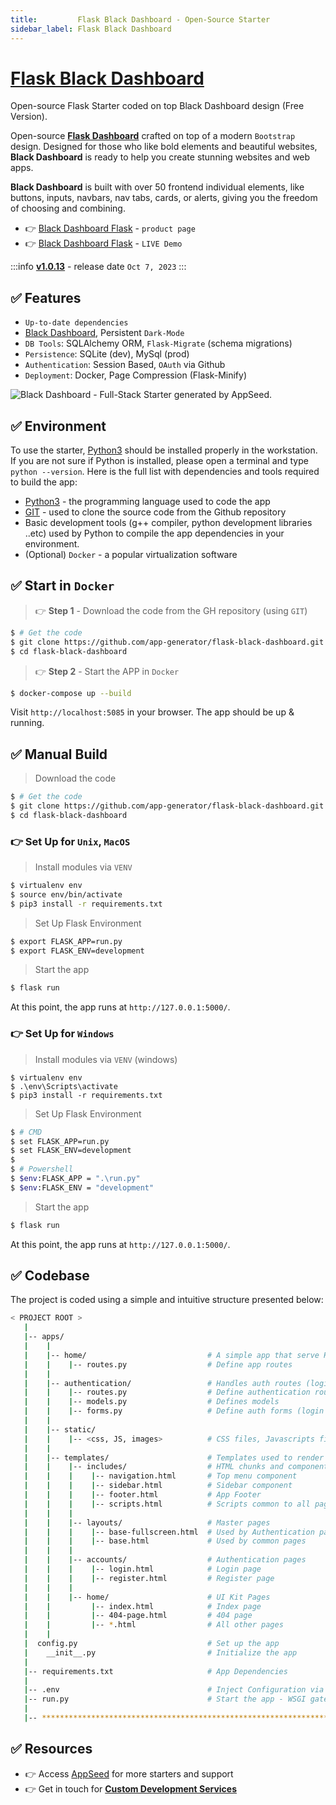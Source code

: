 ```yaml
---
title:         Flask Black Dashboard - Open-Source Starter
sidebar_label: Flask Black Dashboard
---
```


# [Flask Black Dashboard](https://appseed.us/product/black-dashboard/flask/)

<SubHeading>Open-source Flask Starter coded on top Black Dashboard design (Free Version).</SubHeading>

Open-source **[Flask Dashboard](https://appseed.us/admin-dashboards/flask/)** crafted on top of a modern `Bootstrap` design. Designed for those who like bold elements and beautiful websites, 
**Black Dashboard** is ready to help you create stunning websites and web apps. 

**Black Dashboard** is built with over 50 frontend individual elements, like buttons, inputs, navbars, nav tabs, cards, or alerts, giving you the freedom of choosing and combining.

- 👉 [Black Dashboard Flask](https://appseed.us/product/black-dashboard/flask/) - `product page`
- 👉 [Black Dashboard Flask](https://flask-black-dashboard.appseed-srv1.com/) - `LIVE Demo`

:::info [**v1.0.13**](https://github.com/app-generator/flask-black-dashboard/releases) - release date `Oct 7, 2023`
:::

## ✅ **Features**

- `Up-to-date dependencies`
- [Black Dashboard](https://www.creative-tim.com/product/black-dashboard?AFFILIATE=128200), Persistent `Dark-Mode`
- `DB Tools`: SQLAlchemy ORM, `Flask-Migrate` (schema migrations)
- `Persistence`: SQLite (dev), MySql (prod)
- `Authentication`: Session Based, `OAuth` via Github
- `Deployment`: Docker, Page Compression (Flask-Minify) 

![Black Dashboard - Full-Stack Starter generated by AppSeed.](https://user-images.githubusercontent.com/51070104/169471556-144ea706-0965-4f7d-8493-da9570085367.png)

## ✅ Environment

To use the starter, [Python3](https://www.python.org) should be installed properly in the workstation. If you are not sure if Python is installed, please open a terminal and type `python --version`. Here is the full list with dependencies and tools required to build the app:

- [Python3](https://www.python.org) - the programming language used to code the app
- [GIT](https://git-scm.com) - used to clone the source code from the Github repository
- Basic development tools (g++ compiler, python development libraries ..etc) used by Python to compile the app dependencies in your environment.
- (Optional) `Docker` - a popular virtualization software

## ✅ Start in `Docker`

> 👉 **Step 1** - Download the code from the GH repository (using `GIT`)

```bash
$ # Get the code
$ git clone https://github.com/app-generator/flask-black-dashboard.git
$ cd flask-black-dashboard
```

> 👉 **Step 2** - Start the APP in `Docker`

```bash
$ docker-compose up --build
```

Visit `http://localhost:5085` in your browser. The app should be up & running.


## ✅ Manual Build

> Download the code

```bash
$ # Get the code
$ git clone https://github.com/app-generator/flask-black-dashboard.git
$ cd flask-black-dashboard
```

### 👉 Set Up for `Unix`, `MacOS`

> Install modules via `VENV`

```bash
$ virtualenv env
$ source env/bin/activate
$ pip3 install -r requirements.txt
```

> Set Up Flask Environment

```bash
$ export FLASK_APP=run.py
$ export FLASK_ENV=development
```

> Start the app

```bash
$ flask run
```

At this point, the app runs at `http://127.0.0.1:5000/`.

### 👉 Set Up for `Windows`

> Install modules via `VENV` (windows)

```
$ virtualenv env
$ .\env\Scripts\activate
$ pip3 install -r requirements.txt
```

> Set Up Flask Environment

```bash
$ # CMD
$ set FLASK_APP=run.py
$ set FLASK_ENV=development
$
$ # Powershell
$ $env:FLASK_APP = ".\run.py"
$ $env:FLASK_ENV = "development"
```

> Start the app

```bash
$ flask run
```

At this point, the app runs at `http://127.0.0.1:5000/`.


## ✅ Codebase

The project is coded using a simple and intuitive structure presented below:

```bash
< PROJECT ROOT >
   |
   |-- apps/
   |    |
   |    |-- home/                           # A simple app that serve HTML files
   |    |    |-- routes.py                  # Define app routes
   |    |
   |    |-- authentication/                 # Handles auth routes (login and register)
   |    |    |-- routes.py                  # Define authentication routes
   |    |    |-- models.py                  # Defines models
   |    |    |-- forms.py                   # Define auth forms (login and register)
   |    |
   |    |-- static/
   |    |    |-- <css, JS, images>          # CSS files, Javascripts files
   |    |
   |    |-- templates/                      # Templates used to render pages
   |    |    |-- includes/                  # HTML chunks and components
   |    |    |    |-- navigation.html       # Top menu component
   |    |    |    |-- sidebar.html          # Sidebar component
   |    |    |    |-- footer.html           # App Footer
   |    |    |    |-- scripts.html          # Scripts common to all pages
   |    |    |
   |    |    |-- layouts/                   # Master pages
   |    |    |    |-- base-fullscreen.html  # Used by Authentication pages
   |    |    |    |-- base.html             # Used by common pages
   |    |    |
   |    |    |-- accounts/                  # Authentication pages
   |    |    |    |-- login.html            # Login page
   |    |    |    |-- register.html         # Register page
   |    |    |
   |    |    |-- home/                      # UI Kit Pages
   |    |         |-- index.html            # Index page
   |    |         |-- 404-page.html         # 404 page
   |    |         |-- *.html                # All other pages
   |    |
   |  config.py                             # Set up the app
   |    __init__.py                         # Initialize the app
   |
   |-- requirements.txt                     # App Dependencies
   |
   |-- .env                                 # Inject Configuration via Environment
   |-- run.py                               # Start the app - WSGI gateway
   |
   |-- ************************************************************************
```

## ✅ Resources

- 👉 Access [AppSeed](https://appseed.us/) for more starters and support 
- 👉 Get in touch for **[Custom Development Services](https://appseed.us/custom-development/)**
